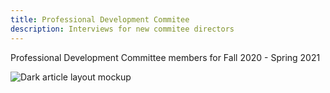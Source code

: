 ```yaml
---
title: Professional Development Commitee
description: Interviews for new commitee directors
---
```


<PageDescription>


Professional Development Committee members for Fall 2020 - Spring 2021

</PageDescription>


<Row>
<Column colMd={4} colLg={4} noGutterMdLeft>
    <ArticleCard
      subTitle="유동연"
      title="Dongyeoun You"
      href="/spotlights/professionaldev/dongyeoun"
      actionIcon="arrowRight"
      authror="See interview"
      >


![Dark article layout mockup](/dongyeoun/dongyeoun.png)

  </ArticleCard>
</Column>
</Row>

